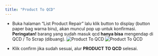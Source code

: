 ```yaml
---
title: "Product To QCD"
---
```


- Buka halaman “List Product Repair” lalu klik button to display (button paper bag warna biru), akan muncul pop up untuk konfirmasi. **Peringatan!** barang yang sudah masuk qcd **hanya bisa** mengendap di QCD / To Scrap (dibuang).
  ![Product To QCD](/image/storage/treatment-list-product-r/product-to-qcd/a-1.png "Product To QCD")
  ![Product To QCD](/image/storage/treatment-list-product-r/product-to-qcd/a-2.png "Product To QCD")

- Klik confirm jika sudah sesuai, alur **PRODUCT TO QCD** selesai.
